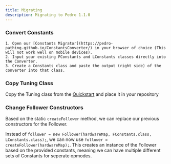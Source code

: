 ```yaml
---
title: Migrating
description: Migrating to Pedro 1.1.0
---
```

### Convert Constants
    1. Open our [Constants Migrator](https://pedro-pathing.github.io/ConstantsConverter/) in your browser of choice (This will not work well on mobile devices).
    2. Input your existing FConstants and LConstants classes directly into the Converter.
    3. Create a Constants class and paste the output (right side) of the converter into that class.

### Copy Tuning Class 
Copy the Tuning class from the [Quickstart](https://github.com/Pedro-Pathing/Quickstart/blob/dev/TeamCode/src/main/java/org/firstinspires/ftc/teamcode/pedroPathing/Tuning.java) and place it in your repository

### Change Follower Constructors
Based on the static `createFollower` method, we can replace our previous constructors for the Follower.

Instead of `follower = new Follower(hardwareMap, FConstants.class, LConstants.class);`, we can now use `follower = createFollower(hardwareMap);`.
This creates an instance of the Follower based on the provided constants, meaning we can have multiple different sets of Constants for seperate opmodes.